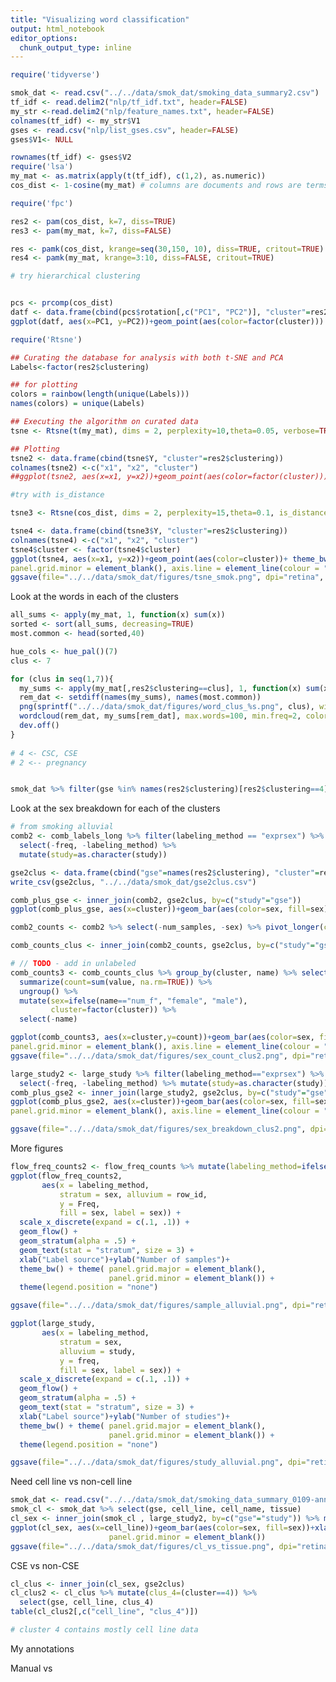 ```yaml
---
title: "Visualizing word classification"
output: html_notebook
editor_options: 
  chunk_output_type: inline
---
```



```r
require('tidyverse')

smok_dat <- read.csv("../../data/smok_dat/smoking_data_summary2.csv")
tf_idf <- read.delim2("nlp/tf_idf.txt", header=FALSE)
my_str <-read.delim2("nlp/feature_names.txt", header=FALSE)
colnames(tf_idf) <- my_str$V1
gses <- read.csv("nlp/list_gses.csv", header=FALSE)
gses$V1<- NULL

rownames(tf_idf) <- gses$V2
require('lsa')
my_mat <- as.matrix(apply(t(tf_idf), c(1,2), as.numeric))
cos_dist <- 1-cosine(my_mat) # columns are documents and rows are terms

require('fpc')

res2 <- pam(cos_dist, k=7, diss=TRUE)
res3 <- pam(my_mat, k=7, diss=FALSE)

res <- pamk(cos_dist, krange=seq(30,150, 10), diss=TRUE, critout=TRUE)
res4 <- pamk(my_mat, krange=3:10, diss=FALSE, critout=TRUE)

# try hierarchical clustering


pcs <- prcomp(cos_dist)
datf <- data.frame(cbind(pcs$rotation[,c("PC1", "PC2")], "cluster"=res2$clustering))
ggplot(datf, aes(x=PC1, y=PC2))+geom_point(aes(color=factor(cluster)))
```

```r

require('Rtsne')

## Curating the database for analysis with both t-SNE and PCA
Labels<-factor(res2$clustering)

## for plotting
colors = rainbow(length(unique(Labels)))
names(colors) = unique(Labels)

## Executing the algorithm on curated data
tsne <- Rtsne(t(my_mat), dims = 2, perplexity=10,theta=0.05, verbose=TRUE,check_duplicates=FALSE, max_iter = 5000)

## Plotting
tsne2 <- data.frame(cbind(tsne$Y, "cluster"=res2$clustering))
colnames(tsne2) <-c("x1", "x2", "cluster")
##ggplot(tsne2, aes(x=x1, y=x2))+geom_point(aes(color=factor(cluster)))

#try with is_distance

```
```r
tsne3 <- Rtsne(cos_dist, dims = 2, perplexity=15,theta=0.1, is_distance=TRUE, verbose=TRUE,check_duplicates=FALSE, max_iter = 5000)

tsne4 <- data.frame(cbind(tsne3$Y, "cluster"=res2$clustering))
colnames(tsne4) <-c("x1", "x2", "cluster")
tsne4$cluster <- factor(tsne4$cluster)
ggplot(tsne4, aes(x=x1, y=x2))+geom_point(aes(color=cluster))+ theme_bw() + theme(panel.border = element_blank(), panel.grid.major = element_blank(),
panel.grid.minor = element_blank(), axis.line = element_line(colour = "black"))
ggsave(file="../../data/smok_dat/figures/tsne_smok.png", dpi="retina", height=5, width=6)

```

Look at the words in each of the clusters
```r
all_sums <- apply(my_mat, 1, function(x) sum(x))
sorted <- sort(all_sums, decreasing=TRUE)
most.common <- head(sorted,40)

hue_cols <- hue_pal()(7)
clus <- 7

for (clus in seq(1,7)){
  my_sums <- apply(my_mat[,res2$clustering==clus], 1, function(x) sum(x*7))
  rem_dat <- setdiff(names(my_sums), names(most.common))
  png(sprintf("../../data/smok_dat/figures/word_clus_%s.png", clus), width=1280,height=800)
  wordcloud(rem_dat, my_sums[rem_dat], max.words=100, min.freq=2, color=hue_cols[clus], random.order=FALSE)
  dev.off()
}
    
# 4 <- CSC, CSE
# 2 <-- pregnancy


smok_dat %>% filter(gse %in% names(res2$clustering)[res2$clustering==4])  %>% select("title")
```


Look at the sex breakdown for each of the clusters


```r

# from smoking alluvial
comb2 <- comb_labels_long %>% filter(labeling_method == "exprsex") %>%
  select(-freq, -labeling_method) %>%
  mutate(study=as.character(study))

gse2clus <- data.frame(cbind("gse"=names(res2$clustering), "cluster"=res2$clustering))
write_csv(gse2clus, "../../data/smok_dat/gse2clus.csv")

comb_plus_gse <- inner_join(comb2, gse2clus, by=c("study"="gse"))
ggplot(comb_plus_gse, aes(x=cluster))+geom_bar(aes(color=sex, fill=sex))
```

```r

comb2_counts <- comb2 %>% select(-num_samples, -sex) %>% pivot_longer(cols=c(num_f, num_m))

comb_counts_clus <- inner_join(comb2_counts, gse2clus, by=c("study"="gse")) 

# // TODO - add in unlabeled
comb_counts3 <- comb_counts_clus %>% group_by(cluster, name) %>% select(-study) %>%
  summarize(count=sum(value, na.rm=TRUE)) %>%
  ungroup() %>%
  mutate(sex=ifelse(name=="num_f", "female", "male"),
         cluster=factor(cluster)) %>%
  select(-name)

ggplot(comb_counts3, aes(x=cluster,y=count))+geom_bar(aes(color=sex, fill=sex), stat="identity")+theme_bw() + theme(panel.border = element_blank(), panel.grid.major = element_blank(),
panel.grid.minor = element_blank(), axis.line = element_line(colour = "black"))+theme(axis.text.x=element_text(colour=hue_cols))+ylab("number of samples")
ggsave(file="../../data/smok_dat/figures/sex_count_clus2.png", dpi="retina", width=6, height=4)
```

```r

large_study2 <- large_study %>% filter(labeling_method=="exprsex") %>%
  select(-freq, -labeling_method) %>% mutate(study=as.character(study))
comb_plus_gse2 <- inner_join(large_study2, gse2clus, by=c("study"="gse"))
ggplot(comb_plus_gse2, aes(x=cluster))+geom_bar(aes(color=sex, fill=sex))+ theme_bw() + theme(panel.border = element_blank(), panel.grid.major = element_blank(),
panel.grid.minor = element_blank(), axis.line = element_line(colour = "black"))+theme(axis.text.x=element_text(colour=hue_cols))+ylab("number of studies")

ggsave(file="../../data/smok_dat/figures/sex_breakdown_clus2.png", dpi="retina", width=6, height=4)
```


More figures
```r
flow_freq_counts2 <- flow_freq_counts %>% mutate(labeling_method=ifelse(labeling_method=="text_sex", "metadata", "exprsex")) %>% mutate(labeling_method=factor(labeling_method, levels=c("metadata", "exprsex"))) %>% mutate(sex=factor(sex, levels=c("female", "male", "unlabeled")))
ggplot(flow_freq_counts2,
       aes(x = labeling_method, 
           stratum = sex, alluvium = row_id,
           y = Freq,
           fill = sex, label = sex)) +
  scale_x_discrete(expand = c(.1, .1)) +
  geom_flow() +
  geom_stratum(alpha = .5) +
  geom_text(stat = "stratum", size = 3) +
  xlab("Label source")+ylab("Number of samples")+
  theme_bw() + theme( panel.grid.major = element_blank(),
                      panel.grid.minor = element_blank()) + 
  theme(legend.position = "none") 

ggsave(file="../../data/smok_dat/figures/sample_alluvial.png", dpi="retina", width=6, height=4)
```


```r
ggplot(large_study,
       aes(x = labeling_method, 
           stratum = sex, 
           alluvium = study,
           y = freq,
           fill = sex, label = sex)) +
  scale_x_discrete(expand = c(.1, .1)) +
  geom_flow() +
  geom_stratum(alpha = .5) +
  geom_text(stat = "stratum", size = 3) +
  xlab("Label source")+ylab("Number of studies")+
  theme_bw() + theme( panel.grid.major = element_blank(),
                      panel.grid.minor = element_blank()) + 
  theme(legend.position = "none") 

ggsave(file="../../data/smok_dat/figures/study_alluvial.png", dpi="retina", width=6, height=4)
```



Need cell line vs non-cell line
```r
smok_dat <- read.csv("../../data/smok_dat/smoking_data_summary_0109-annot.csv")
smok_cl <- smok_dat %>% select(gse, cell_line, cell_name, tissue)
cl_sex <- inner_join(smok_cl , large_study2, by=c("gse"="study")) %>% mutate(cell_line=ifelse(cell_line, "cell line", "tissue sample"))
ggplot(cl_sex, aes(x=cell_line))+geom_bar(aes(color=sex, fill=sex))+xlab("")+ylab("number of studies")+ theme_bw() + theme( panel.grid.major = element_blank(),
                      panel.grid.minor = element_blank()) 
ggsave(file="../../data/smok_dat/figures/cl_vs_tissue.png", dpi="retina", width=3.8, height=4)
```


CSE vs non-CSE
```r
cl_clus <- inner_join(cl_sex, gse2clus)
cl_clus2 <- cl_clus %>% mutate(clus_4=(cluster==4)) %>%
  select(gse, cell_line, clus_4)
table(cl_clus2[,c("cell_line", "clus_4")])

# cluster 4 contains mostly cell line data
```



My annotations

Manual vs 
```r


```